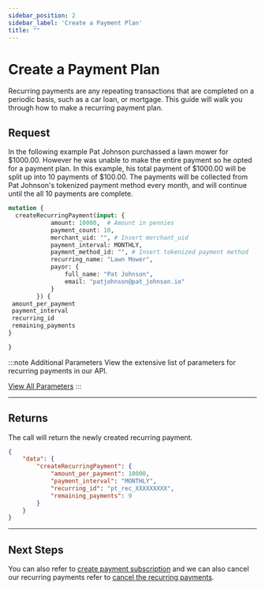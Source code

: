 ```yaml
---
sidebar_position: 2
sidebar_label: 'Create a Payment Plan'
title: ""
---
```




# Create a Payment Plan
Recurring payments are any repeating transactions that are completed on a periodic basis, such as a car loan, or mortgage. This guide will walk you through how to make a recurring payment plan.

## Request
In the following example Pat Johnson purchassed a lawn mower for $1000.00. However he was unable to make the entire payment so he opted for a payment plan. In this example, his total payment of $1000.00 will be split up into 10 payments of $100.00. The payments will be collected from Pat Johnson's tokenized payment method every month, and will continue until the all 10 payments are complete.

```graphql title="GraphQL"
mutation {
  createRecurringPayment(input: {
            amount: 10000,  # Amount in pennies
            payment_count: 10, 
            merchant_uid: "", # Insert merchant_uid
            payment_interval: MONTHLY, 
            payment_method_id: "", # Insert tokenized payment method
            recurring_name: "Lawn Mower",
            payor: {
                full_name: "Pat Johnson",
                email: "patjohnson@pat_johnson.io"
            }
        }) {
 amount_per_payment
 payment_interval
 recurring_id
 remaining_payments
}

}
```

:::note  Additional Parameters
View the extensive list of parameters for recurring payments in our API.

<a href= "../../api/recurring" class="button button--primary button--md">View All Parameters</a>
:::

***

## Returns
The call will return the newly created recurring payment.
```JSON title="JSON"
{
    "data": {
        "createRecurringPayment": {
            "amount_per_payment": 10000,
            "payment_interval": "MONTHLY",
            "recurring_id": "pt_rec_XXXXXXXXX",
            "remaining_payments": 9
        }
    }
}
```

***

## Next Steps
You can also refer to [create payment subscription](../recurring_payments/create_a_subscription.mdx) and we can also cancel our recurring payments refer to [cancel the recurring payments](../recurring_payments/manage_recurring_payments/cancel_recurring_payments.mdx).























